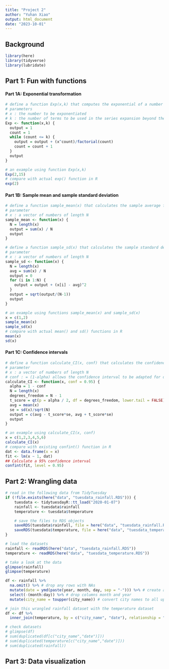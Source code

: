 ```yaml
---
title: "Project 2"
author: "Yuhan Xiao"
output: html_document
date: "2023-10-01"
---
```


## Background 
```r
library(here)
library(tidyverse)
library(lubridate)
```

## Part 1: Fun with functions
#### Part 1A: Exponential transformation
```r
# define a function Exp(x,k) that computes the exponential of a number using the truncated series expansion
# parameters
# x : the number to be exponentiated
# k : the number of terms to be used in the series expansion beyond the constant 1, k is always >= 1
Exp <- function(x,k) {
  output = 1
  count = 1
  while (count <= k) {
    output = output + (x^count)/factorial(count)
    count = count + 1
  }
  output
}

# an example using function Exp(x,k)
Exp(2,15)
# compare with actual exp() function in R
exp(2)
```

#### Part 1B: Sample mean and sample standard deviation
```r
# define a function sample_mean(x) that calculates the sample average for a vector of data of length N
# parameter
# x : a vector of numbers of length N
sample_mean <- function(x) {
  N = length(x)
  output = sum(x) / N
  output
} 

# define a function sample_sd(x) that calculates the sample standard deviation for a vector of data of length N
# parameter
# x : a vector of numbers of length N
sample_sd <- function(x) {
  N = length(x)
  avg = sum(x) / N
  output = 0
  for (i in 1:N) {
    output = output + (x[i] - avg)^2
  }
  output = sqrt(output/(N-1))
  output
}

# an example using functions sample_mean(x) and sample_sd(x)
x = c(1,2)
sample_mean(x)
sample_sd(x)
# compare with actual mean() and sd() functions in R
mean(x)
sd(x)
```

#### Part 1C: Confidence intervals
```r
# define a function calculate_CI(x, conf) that calculates the confidence interval for a vector of data of length N
# parameter
# x : a vector of numbers of length N
# conf : = (1-alpha) allows the confidence interval to be adapted for different alpha, with a default value of 0.95
calculate_CI <- function(x, conf = 0.95) {
  alpha = 1 - conf
  N = length(x)
  degrees_freedom = N - 1
  t_score = qt(p = alpha / 2, df = degrees_freedom, lower.tail = FALSE)
  avg = mean(x)
  se = sd(x)/sqrt(N)
  output = c(avg - t_score*se, avg + t_score*se)
  output
}

# an example using calculate_CI(x, conf)
x = c(1,2,3,4,5,6)
calculate_CI(x)
# compare with existing confint() function in R
dat <- data.frame(x = x)
fit <- lm(x ~ 1, dat)
## Calculate a 95% confidence interval
confint(fit, level = 0.95)
```

## Part 2: Wrangling data
```r
# read in the following data from TidyTuesday
if (!file.exists(here("data", "tuesdata_rainfall.RDS"))) {
    tuesdata <- tidytuesdayR::tt_load("2020-01-07")
    rainfall <- tuesdata$rainfall
    temperature <- tuesdata$temperature

    # save the files to RDS objects
    saveRDS(tuesdata$rainfall, file = here("data", "tuesdata_rainfall.RDS"))
    saveRDS(tuesdata$temperature, file = here("data", "tuesdata_temperature.RDS"))
}

# load the datasets
rainfall <- readRDS(here("data", "tuesdata_rainfall.RDS"))
temperature <- readRDS(here("data", "tuesdata_temperature.RDS"))

# take a look at the data
glimpse(rainfall)
glimpse(temperature)
```

```r
df <- rainfall %>%
  na.omit() %>% # drop any rows with NAs
  mutate(date = ymd(paste(year, month, day, sep = "-"))) %>% # create a new column that combines year, month, day
  select(-(month:day)) %>% # drop columns month and year
  mutate(city_name = toupper(city_name)) # convert city names to all upper case

# join this wrangled rainfall dataset with the temperature dataset
df <- df %>%
  inner_join(temperature, by = c("city_name", "date"), relationship = "many-to-many")

# check datasets
# glimpse(df)
# sum(duplicated(df[c("city_name","date")]))
# sum(duplicated(temperature[c("city_name","date")]))
# sum(duplicated(rainfall))
```

## Part 3: Data visualization
```r
```